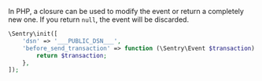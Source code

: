 In PHP, a closure can be used to modify the event or return a completely new one. If you return `null`, the event will be discarded.


<SignInNote />

```php
\Sentry\init([
    'dsn' => '___PUBLIC_DSN___',
    'before_send_transaction' => function (\Sentry\Event $transaction): ?\Sentry\Event {
        return $transaction;
    },
]);
```
